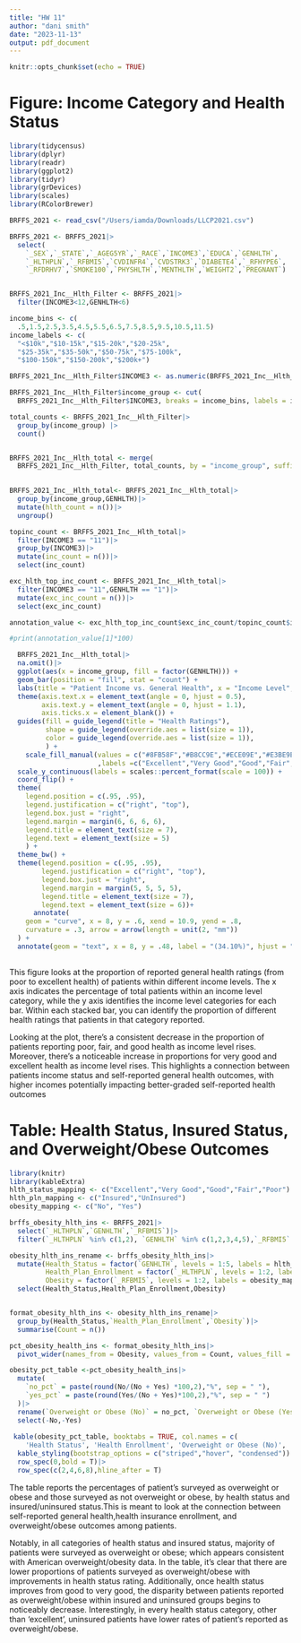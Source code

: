 ---
title: "HW 11"
author: "dani smith"
date: "2023-11-13"
output: pdf_document
---

```{r setup, include=FALSE}
knitr::opts_chunk$set(echo = TRUE)
```

# Figure: Income Category and Health Status
```{r, Message = FALSE, warning= FALSE}
library(tidycensus)
library(dplyr)
library(readr)
library(ggplot2)
library(tidyr)
library(grDevices)
library(scales)
library(RColorBrewer)

BRFFS_2021 <- read_csv("/Users/iamda/Downloads/LLCP2021.csv")

BRFFS_2021 <- BRFFS_2021|>
  select(
    `_SEX`,`_STATE`,`_AGEG5YR`,`_RACE`,`INCOME3`,`EDUCA`,`GENHLTH`,
    `_HLTHPLN`,`_RFBMI5`,`CVDINFR4`,`CVDSTRK3`,`DIABETE4`,`_RFHYPE6`,
    `_RFDRHV7`,`SMOKE100`,`PHYSHLTH`,`MENTHLTH`,`WEIGHT2`,`PREGNANT`)


BRFFS_2021_Inc__Hlth_Filter <- BRFFS_2021|>
  filter(INCOME3<12,GENHLTH<6)

income_bins <- c(
  .5,1.5,2.5,3.5,4.5,5.5,6.5,7.5,8.5,9.5,10.5,11.5)
income_labels <- c(
  "<$10k","$10-15k","$15-20k","$20-25k",
  "$25-35k","$35-50k","$50-75k","$75-100k",
  "$100-150k","$150-200k","$200k+")

BRFFS_2021_Inc__Hlth_Filter$INCOME3 <- as.numeric(BRFFS_2021_Inc__Hlth_Filter$INCOME3)

BRFFS_2021_Inc__Hlth_Filter$income_group <- cut(
  BRFFS_2021_Inc__Hlth_Filter$INCOME3, breaks = income_bins, labels = income_labels, right = FALSE)

total_counts <- BRFFS_2021_Inc__Hlth_Filter|>
  group_by(income_group) |>
  count()


BRFFS_2021_Inc__Hlth_total <- merge(
  BRFFS_2021_Inc__Hlth_Filter, total_counts, by = "income_group", suffixes = c("", "_total"))

  
BRFFS_2021_Inc__Hlth_total<- BRFFS_2021_Inc__Hlth_total|>
  group_by(income_group,GENHLTH)|>
  mutate(hlth_count = n())|>
  ungroup()

topinc_count <- BRFFS_2021_Inc__Hlth_total|>
  filter(INCOME3 == "11")|>
  group_by(INCOME3)|>
  mutate(inc_count = n())|>
  select(inc_count)

exc_hlth_top_inc_count <- BRFFS_2021_Inc__Hlth_total|>
  filter(INCOME3 == "11",GENHLTH == "1")|>
  mutate(exc_inc_count = n())|>
  select(exc_inc_count)

annotation_value <- exc_hlth_top_inc_count$exc_inc_count/topinc_count$inc_count

#print(annotation_value[1]*100)

  BRFFS_2021_Inc__Hlth_total|>
  na.omit()|>
  ggplot(aes(x = income_group, fill = factor(GENHLTH))) +
  geom_bar(position = "fill", stat = "count") +
  labs(title = "Patient Income vs. General Health", x = "Income Level", y = "Reported Health Status")+
  theme(axis.text.x = element_text(angle = 0, hjust = 0.5),  
        axis.text.y = element_text(angle = 0, hjust = 1.1),
        axis.ticks.x = element_blank()) +
  guides(fill = guide_legend(title = "Health Ratings"),
         shape = guide_legend(override.aes = list(size = 1)),
         color = guide_legend(override.aes = list(size = 1)),
         ) +
    scale_fill_manual(values = c("#8FB58F","#B8CC9E","#ECE09E","#E3BE9E","#D4A4A4")
                      ,labels =c("Excellent","Very Good","Good","Fair","Poor"))+
  scale_y_continuous(labels = scales::percent_format(scale = 100)) +
  coord_flip() +
  theme(
    legend.position = c(.95, .95),
    legend.justification = c("right", "top"),
    legend.box.just = "right",
    legend.margin = margin(6, 6, 6, 6),
    legend.title = element_text(size = 7),
    legend.text = element_text(size = 5)
    ) +
  theme_bw() +
  theme(legend.position = c(.95, .95),
        legend.justification = c("right", "top"),
        legend.box.just = "right",
        legend.margin = margin(5, 5, 5, 5),
        legend.title = element_text(size = 7),
        legend.text = element_text(size = 6))+
      annotate(
    geom = "curve", x = 8, y = .6, xend = 10.9, yend = .8, 
    curvature = .3, arrow = arrow(length = unit(2, "mm"))
  ) +
  annotate(geom = "text", x = 8, y = .48, label = "(34.10%)", hjust = "left")
  
```
This figure looks at the proportion of reported general health ratings (from poor to excellent health) of patients within different income levels. The x axis indicates the percentage of total patients within an income level category, while the y axis identifies the income level categories for each bar. Within each stacked bar, you can identify the proportion of different health ratings that patients in that category reported.

Looking at the plot, there's a consistent decrease in the proportion of patients reporting poor, fair, and good health as income level rises. Moreover, there's a noticeable increase in proportions for very good and excellent health as income level rises. This highlights a connection between patients income status and self-reported general health outcomes, with higher incomes potentially impacting better-graded self-reported health outcomes

# Table: Health Status, Insured Status, and Overweight/Obese Outcomes
```{r, message = FALSE,echo = TRUE, warning=FALSE}
library(knitr)
library(kableExtra)
hlth_status_mapping <- c("Excellent","Very Good","Good","Fair","Poor")
hlth_pln_mapping <- c("Insured","UnInsured")
obesity_mapping <- c("No", "Yes")

brffs_obesity_hlth_ins <- BRFFS_2021|>
  select(`_HLTHPLN`,`GENHLTH`,`_RFBMI5`)|>
  filter(`_HLTHPLN` %in% c(1,2), `GENHLTH` %in% c(1,2,3,4,5),`_RFBMI5` %in% c(1,2))

obesity_hlth_ins_rename <- brffs_obesity_hlth_ins|>
  mutate(Health_Status = factor(`GENHLTH`, levels = 1:5, labels = hlth_status_mapping),
         Health_Plan_Enrollment = factor(`_HLTHPLN`, levels = 1:2, labels = hlth_pln_mapping),
         Obesity = factor(`_RFBMI5`, levels = 1:2, labels = obesity_mapping))|>
  select(Health_Status,Health_Plan_Enrollment,Obesity)


format_obesity_hlth_ins <- obesity_hlth_ins_rename|>
  group_by(Health_Status,`Health_Plan_Enrollment`,`Obesity`)|>
  summarise(Count = n())

pct_obesity_health_ins <- format_obesity_hlth_ins|>
  pivot_wider(names_from = Obesity, values_from = Count, values_fill = 0)

obesity_pct_table <-pct_obesity_health_ins|>
  mutate(
    `no_pct` = paste(round(No/(No + Yes) *100,2),"%", sep = " "),
    `yes_pct` = paste(round(Yes/(No + Yes)*100,2),"%", sep = " ")
  )|>
  rename(`Overweight or Obese (No)` = no_pct, `Overweight or Obese (Yes)` = yes_pct)|>
  select(-No,-Yes)
 
 kable(obesity_pct_table, booktabs = TRUE, col.names = c(
    'Health Status', 'Health Enrollment', 'Overweight or Obese (No)', 'Overweight or Obese (Yes)'))|>
  kable_styling(bootstrap_options = c("striped","hover", "condensed"))|>
  row_spec(0,bold = T)|>
  row_spec(c(2,4,6,8),hline_after = T)

```

The table reports the percentages of patient's surveyed as overweight or obese and those surveyed as not overweight or obese, by health status and insured/uninsured status.This is meant to look at the connection between self-reported general health,health insurance enrollment, and overweight/obese outcomes among patients. 

Notably, in all categories of health status and insured status, majority of patients were surveyed as overweight or obese; which appears consistent with American overweight/obesity data. In the table, it's clear that there are lower proportions of patients surveyed as overweight/obese with improvements in health status rating. Additionally, once health status improves from good to very good, the disparity between patients reported as overweight/obese within insured and uninsured groups begins to noticeably decrease. Interestingly, in every health status category, other than 'excellent', uninsured patients have lower rates of patient's reported as overweight/obese.